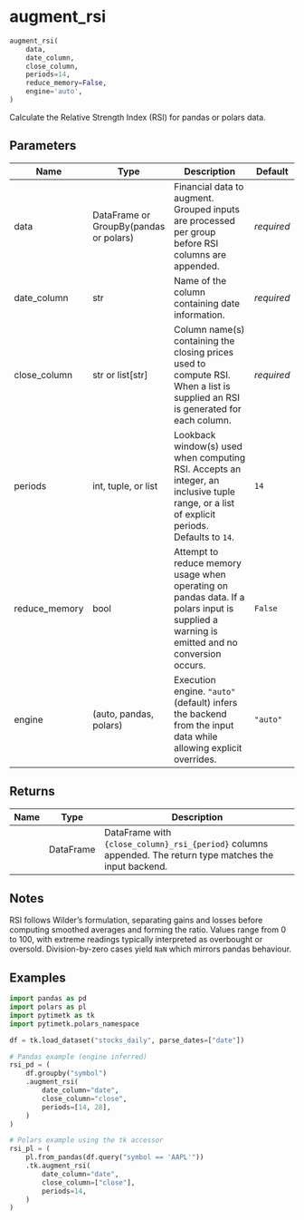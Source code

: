 # augment_rsi { #pytimetk.augment_rsi }

```python
augment_rsi(
    data,
    date_column,
    close_column,
    periods=14,
    reduce_memory=False,
    engine='auto',
)
```

Calculate the Relative Strength Index (RSI) for pandas or polars data.

## Parameters {.doc-section .doc-section-parameters}

| Name          | Type                                   | Description                                                                                                                                  | Default    |
|---------------|----------------------------------------|----------------------------------------------------------------------------------------------------------------------------------------------|------------|
| data          | DataFrame or GroupBy(pandas or polars) | Financial data to augment. Grouped inputs are processed per group before RSI columns are appended.                                           | _required_ |
| date_column   | str                                    | Name of the column containing date information.                                                                                              | _required_ |
| close_column  | str or list\[str\]                     | Column name(s) containing the closing prices used to compute RSI. When a list is supplied an RSI is generated for each column.               | _required_ |
| periods       | int, tuple, or list                    | Lookback window(s) used when computing RSI. Accepts an integer, an inclusive tuple range, or a list of explicit periods. Defaults to ``14``. | `14`       |
| reduce_memory | bool                                   | Attempt to reduce memory usage when operating on pandas data. If a polars input is supplied a warning is emitted and no conversion occurs.   | `False`    |
| engine        | (auto, pandas, polars)                 | Execution engine. ``"auto"`` (default) infers the backend from the input data while allowing explicit overrides.                             | `"auto"`   |

## Returns {.doc-section .doc-section-returns}

| Name   | Type      | Description                                                                                                 |
|--------|-----------|-------------------------------------------------------------------------------------------------------------|
|        | DataFrame | DataFrame with ``{close_column}_rsi_{period}`` columns appended. The return type matches the input backend. |

## Notes {.doc-section .doc-section-notes}

RSI follows Wilder's formulation, separating gains and losses before
computing smoothed averages and forming the ratio. Values range from 0 to
100, with extreme readings typically interpreted as overbought or
oversold. Division-by-zero cases yield ``NaN`` which mirrors pandas
behaviour.

## Examples {.doc-section .doc-section-examples}

```python
import pandas as pd
import polars as pl
import pytimetk as tk
import pytimetk.polars_namespace

df = tk.load_dataset("stocks_daily", parse_dates=["date"])

# Pandas example (engine inferred)
rsi_pd = (
    df.groupby("symbol")
    .augment_rsi(
        date_column="date",
        close_column="close",
        periods=[14, 28],
    )
)

# Polars example using the tk accessor
rsi_pl = (
    pl.from_pandas(df.query("symbol == 'AAPL'"))
    .tk.augment_rsi(
        date_column="date",
        close_column=["close"],
        periods=14,
    )
)
```
